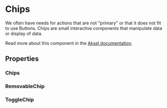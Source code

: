 


<Meta of={Chips} />

# Chips

We often have needs for actions that are not "primary" or that it does not fit
to use Buttons. Chips are small interactive components that manipulate data or
display of data.

Read more about this component in the [Aksel documentation](https://aksel.nav.no/komponenter/core/chips).

<Primary />

## Properties

### Chips

<Controls />

### RemovableChip

<ArgTypes of={RemovableChip} />

### ToggleChip

<ArgTypes of={ToggleChip} />

<Stories includePrimary={false} />
